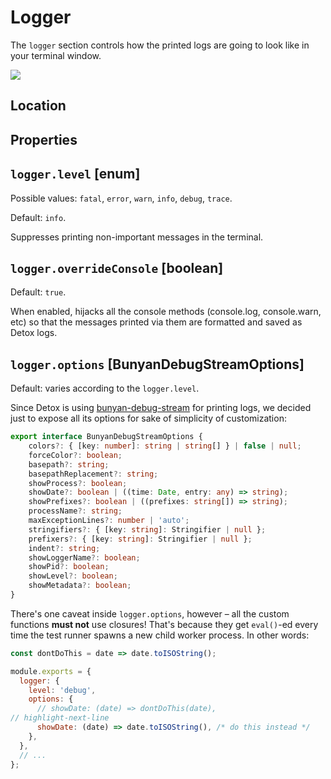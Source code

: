 
# Logger

The `logger` section controls how the printed logs are going to look like in your terminal window.

![](../img/log-example.png)

## Location

<Location sectionName="logger" />

## Properties

## `logger.level` \[enum\]

Possible values: `fatal`, `error`, `warn`, `info`, `debug`, `trace`.

Default: `info`.

Suppresses printing non-important messages in the terminal.

## `logger.overrideConsole` \[boolean\]

Default: `true`.

When enabled, hijacks all the console methods (console.log, console.warn, etc) so that the messages
printed via them are formatted and saved as Detox logs.

## `logger.options` [BunyanDebugStreamOptions]

Default: varies according to the `logger.level`.

Since Detox is using [bunyan-debug-stream](https://github.com/jwalton/bunyan-debug-stream) for printing logs,
we decided just to expose all its options for sake of simplicity of customization:

```typescript
export interface BunyanDebugStreamOptions {
    colors?: { [key: number]: string | string[] } | false | null;
    forceColor?: boolean;
    basepath?: string;
    basepathReplacement?: string;
    showProcess?: boolean;
    showDate?: boolean | ((time: Date, entry: any) => string);
    showPrefixes?: boolean | ((prefixes: string[]) => string);
    processName?: string;
    maxExceptionLines?: number | 'auto';
    stringifiers?: { [key: string]: Stringifier | null };
    prefixers?: { [key: string]: Stringifier | null };
    indent?: string;
    showLoggerName?: boolean;
    showPid?: boolean;
    showLevel?: boolean;
    showMetadata?: boolean;
}
```

There's one caveat inside `logger.options`, however – all the custom functions **must not** use closures! That's
because they get `eval()`-ed every time the test runner spawns a new child worker process. In other words:

```javascript
const dontDoThis = date => date.toISOString();

module.exports = {
  logger: {
    level: 'debug',
    options: {
      // showDate: (date) => dontDoThis(date),
// highlight-next-line
      showDate: (date) => date.toISOString(), /* do this instead */
    },
  },
  // ...
};
```
